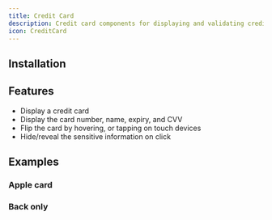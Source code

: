 ```yaml
---
title: Credit Card
description: Credit card components for displaying and validating credit card information.
icon: CreditCard
---
```


<Preview path="credit-card" />

## Installation

<Installer packageName="credit-card" />

## Features

- Display a credit card
- Display the card number, name, expiry, and CVV
- Flip the card by hovering, or tapping on touch devices
- Hide/reveal the sensitive information on click

## Examples

### Apple card

<Preview path="credit-card-apple" />

### Back only

<Preview path="credit-card-back" />
